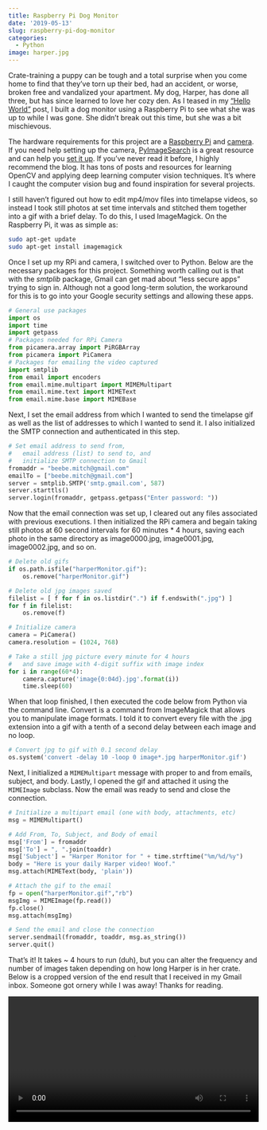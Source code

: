 ```yaml
---
title: Raspberry Pi Dog Monitor
date: '2019-05-13'
slug: raspberry-pi-dog-monitor
categories:
  - Python
image: harper.jpg
---
```


Crate-training a puppy can be tough and a total surprise when you come home to find that they've torn up their bed, had an accident, or worse, broken free and vandalized your apartment. My dog, Harper, has done all three, but has since learned to love her cozy den. As I teased in my ["Hello World"](/posts/2019-05-07-hello_world/) post, I built a dog monitor using a Raspberry Pi to see what she was up to while I was gone. She didn't break out this time, but she was a bit mischievous.

The hardware requirements for this project are a [Raspberry Pi](https://www.amazon.com/ELEMENT-Element14-Raspberry-Pi-Motherboard/dp/B07BDR5PDW/ref=sr_1_3?keywords=raspberry+pi+3&qid=1557794649&s=electronics&sr=1-3) and [camera](https://www.amazon.com/gp/product/B01ER2SKFS/ref=ppx_yo_dt_b_search_asin_title?ie=UTF8&psc=1). If you need help setting up the camera, [PyImageSearch](https://www.pyimagesearch.com/) is a great resource and can help you [set it up](https://www.pyimagesearch.com/2015/03/30/accessing-the-raspberry-pi-camera-with-opencv-and-python/). If you've never read it before, I highly recommend the blog. It has tons of posts and resources for learning OpenCV and applying deep learning computer vision techniques. It's where I caught the computer vision bug and found inspiration for several projects.

I still haven't figured out how to edit mp4/mov files into timelapse videos, so instead I took still photos at set time intervals and stitched them together into a gif with a brief delay. To do this, I used ImageMagick. On the Raspberry Pi, it was as simple as:

``` bash
sudo apt-get update
sudo apt-get install imagemagick
```

Once I set up my RPi and camera, I switched over to Python. Below are the necessary packages for this project. Something worth calling out is that with the *smtplib* package, Gmail can get mad about "less secure apps" trying to sign in. Although not a good long-term solution, the workaround for this is to go into your Google security settings and allowing these apps.

``` python
# General use packages
import os
import time
import getpass
# Packages needed for RPi Camera
from picamera.array import PiRGBArray
from picamera import PiCamera
# Packages for emailing the video captured
import smtplib
from email import encoders
from email.mime.multipart import MIMEMultipart
from email.mime.text import MIMEText
from email.mime.base import MIMEBase
```

Next, I set the email address from which I wanted to send the timelapse gif as well as the list of addresses to which I wanted to send it. I also initialized the SMTP connection and authenticated in this step.

``` python
# Set email address to send from,
#   email address (list) to send to, and 
#   initialize SMTP connection to Gmail
fromaddr = "beebe.mitch@gmail.com"
emailTo = ["beebe.mitch@gmail.com"]
server = smtplib.SMTP('smtp.gmail.com', 587)
server.starttls()
server.login(fromaddr, getpass.getpass("Enter password: "))
```

Now that the email connection was set up, I cleared out any files associated with previous executions. I then initialized the RPi camera and begain taking still photos at 60 second intervals for 60 minutes \* 4 hours, saving each photo in the same directory as image0000.jpg, image0001.jpg, image0002.jpg, and so on.

``` python
# Delete old gifs
if os.path.isfile("harperMonitor.gif"):
    os.remove("harperMonitor.gif")

# Delete old jpg images saved
filelist = [ f for f in os.listdir(".") if f.endswith(".jpg") ]
for f in filelist:
    os.remove(f)

# Initialize camera
camera = PiCamera()
camera.resolution = (1024, 768)

# Take a still jpg picture every minute for 4 hours
#   and save image with 4-digit suffix with image index
for i in range(60*4):
    camera.capture('image{0:04d}.jpg'.format(i))
    time.sleep(60)
```

When that loop finished, I then executed the code below from Python via the command line. Convert is a command from ImageMagick that allows you to manipulate image formats. I told it to convert every file with the .jpg extension into a gif with a tenth of a second delay between each image and no loop.

``` python
# Convert jpg to gif with 0.1 second delay
os.system('convert -delay 10 -loop 0 image*.jpg harperMonitor.gif')
```

Next, I initialized a `MIMEMultipart` message with proper to and from emails, subject, and body. Lastly, I opened the gif and attached it using the `MIMEImage` subclass. Now the email was ready to send and close the connection.

``` python
# Initialize a multipart email (one with body, attachments, etc) 
msg = MIMEMultipart()

# Add From, To, Subject, and Body of email
msg['From'] = fromaddr
msg['To'] = ", ".join(toaddr)
msg['Subject'] = "Harper Monitor for " + time.strftime("%m/%d/%y")
body = "Here is your daily Harper video! Woof."
msg.attach(MIMEText(body, 'plain'))

# Attach the gif to the email
fp = open("harperMonitor.gif","rb")
msgImg = MIMEImage(fp.read())
fp.close()
msg.attach(msgImg)

# Send the email and close the connection
server.sendmail(fromaddr, toaddr, msg.as_string())
server.quit()
```

That's it! It takes \~ 4 hours to run (duh), but you can alter the frequency and number of images taken depending on how long Harper is in her crate. Below is a cropped version of the end result that I received in my Gmail inbox. Someone got ornery while I was away! Thanks for reading.

<video width="100%" controls>

<source src="harper_crate.mov" type="video/mp4" align="center" border="5">

</video>
